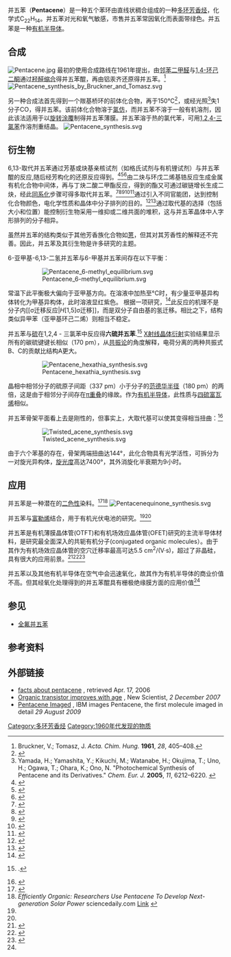 {{chembox
| verifiedrevid = 464197831
| Name = 并五苯
| ImageFile_Ref = {{chemboximage|correct|??}}
| ImageFile = Pentacene.svg
| ImageSize = 220px
| ImageFile1 = Pentacene-3D-balls.png
| ImageSize1 = 220px
| Section1 = {{Chembox Identifiers
| ChemSpiderID_Ref = {{chemspidercite|correct|chemspider}}
| ChemSpiderID = 8347
| InChI = 1/C22H14/c1-2-6-16-10-20-14-22-12-18-8-4-3-7-17(18)11-21(22)13-19(20)9-15(16)5-1/h1-14H
| InChIKey = SLIUAWYAILUBJU-UHFFFAOYAR
| StdInChI_Ref = {{stdinchicite|correct|chemspider}}
| StdInChI = 1S/C22H14/c1-2-6-16-10-20-14-22-12-18-8-4-3-7-17(18)11-21(22)13-19(20)9-15(16)5-1/h1-14H
| StdInChIKey_Ref = {{stdinchicite|correct|chemspider}}
| StdInChIKey = SLIUAWYAILUBJU-UHFFFAOYSA-N
| CASNo_Ref = {{cascite|correct|CAS}}
| CASNo = 135-48-8
| PubChem = 8671 
| ChEBI_Ref = {{ebicite|correct|EBI}}
| ChEBI = 33148
| SMILES = c1ccc2cc3cc4cc5ccccc5cc4cc3cc2c1
}}
| Section2 = {{Chembox Properties
| Formula = C<sub>22</sub>H<sub>14</sub>
| MolarMass = 278.36 g/mol
| Appearance = 暗紫色粉末
| Density = 1.3 g/cm<sup>3</sup>
| MeltingPt = > 300 °C; 于372 °C升华
| BoilingPt = 
| Solubility = 
}}
| Section3 = {{Chembox Structure
| CrystalStruct = [[三斜晶系|三斜晶系]]
| SpaceGroup = P-1
}}
| Section7 = {{Chembox Hazards
| MainHazards = 
| FlashPt = 
| Autoignition = 
}}
}}

并五苯（'''Pentacene'''）是一种五个苯环由直线状稠合组成的一种[[多环芳香烃|多环芳香烃]]，化学式C<sub>22</sub>H<sub>14</sub>。并五苯对光和氧气敏感，市售并五苯常因氧化而表面带绿色。并五苯是一种[[有机半导体|有机半导体]]。

==合成==
[[File:Pentacene.jpg|thumb]]
最初的使用合成路线在1961年提出，由[[邻苯二甲醛|邻苯二甲醛]]与[[1,4-环己二酮|1,4-环己二酮]]通过[[羟醛缩合|羟醛缩合]]得并五苯醌，再由铝汞齐还原得并五苯。<ref>Bruckner, V.; Tomasz, J. ''Acta. Chim. Hung.'' '''1961''', ''28'', 405–408.</ref>
[[Image:Pentacene_synthesis_by_Bruckner_and_Tomasz.svg|center]]

另一种合成法首先得到一个羰基桥环的前体化合物，再于150℃<ref name="Chen">{{Cite journal |title=A new type of soluble pentacene precursor for organic thin-film transistors |author=Chen, Kew-Yu |last2=Hsieh |first2=HH |journal=Chemical Communications |issue=10 |doi=10.1039/b616511g |year=2007 |pages=1065–7 |pmid=17325807 |last3=Wu |first3=CC |last4=Hwang |first4=JJ |last5=Chow |first5=TJ}}</ref>，或经光照<ref>Yamada, H.; Yamashita, Y.; Kikuchi, M.; Watanabe, H.; Okujima, T.; Uno, H.; Ogawa, T.; Ohara, K.; Ono, N. "Photochemical Synthesis of Pentacene and its Derivatives." ''Chem. Eur. J.'' '''2005''', ''11'', 6212–6220. {{doi|10.1002/chem.200500564}}</ref>失1分子CO，得并五苯。该前体化合物溶于[[氯仿|氯仿]]，而并五苯不溶于一般有机溶剂，因此该法适用于以[[旋转涂覆|旋转涂覆]]制得并五苯薄膜。并五苯溶于热的氯代苯，可用[[1,2,4-三氯苯|1,2,4-三氯苯]]作溶剂重结晶。
[[Image:Pentacene_synthesis.svg|center]]

==衍生物==
6,13-取代并五苯通过芳基或炔基亲核试剂（如格氏试剂与有机锂试剂）与并五苯醌的反应,随后经芳构化的还原反应得到。<ref>{{Cite journal |first=C. F. H. |last2=Bell |first2=Alan |journal=Journal of the American Chemical Society |issue=6 |doi=10.1021/ja01258a005 |year=1942 |volume=64 |pages=1253 |last1=Allen}}</ref><ref>{{Cite journal |title=Electronic absorption and fluorescence of phenylethynyl-substituted acenes |first=D. R. |last2=Roberts |first2=Bernard G. |journal=The Journal of Organic Chemistry |issue=6 |doi=10.1021/jo01258a045 |year=1969 |volume=34 |pages=1734 |last1=Maulding}}</ref><ref>{{Cite journal |title=Synthesis of 1,2,3,4,8,9,10,11-Octasubstituted Pentacenequinone Derivatives and their Conversion into Substituted Pentacenes |first=Shi |last2=Zhou |first2=Lishan |journal=Chemistry – an Asian Journal |issue=7 |doi=10.1002/asia.200900754 |year=2010 |volume=5 |pages=1620–6 |pmid=20455241 |last3=Nakajima |first3=Kiyohiko |last4=Kanno |first4=Ken-Ichiro |last5=Takahashi |first5=Tamotsu |last1=Li}}</ref>由二炔与环戊二烯基锆反应生成金属有机化合物中间体，再与丁炔二酸二甲酯反应，得到的酯又可通过碳链增长生成二炔，经此[[同系化|同系化]]步骤可得多取代并五苯。<ref>{{Cite journal |title=Straightforward Method for Synthesis of Highly Alkyl-Substituted Naphthacene and Pentacene Derivatives by Homologation |first=Tamotsu |last2=Kitamura |first2=Masanori |journal=Journal of the American Chemical Society |issue=51 |doi=10.1021/ja003130g |year=2000 |volume=122 |pages=12876 |last3=Shen |first3=Baojian |last4=Nakajima |first4=Kiyohiko |last1=Takahashi}}</ref><ref>{{Cite journal |title=Homologation Method for Preparation of Substituted Pentacenes and Naphthacenes |first=Tamotsu |last2=Li |first2=Shi |journal=The Journal of Organic Chemistry |issue=21 |doi=10.1021/jo060923y |year=2006 |volume=71 |pages=7967–77 |pmid=17025283 |last3=Huang |first3=Wenying |last4=Kong |first4=Fanzhi |last5=Nakajima |first5=Kiyohiko |last6=Shen |first6=Baojian |last7=Ohe |first7=Takahiro |last8=Kanno |first8=Ken-Ichiro |last1=Takahashi}}</ref><ref>{{Cite journal |title=Cu(I)-mediated cycloaddition reaction of zirconacyclopentadienes with fumaronitrile and application for synthesis of monocyano-substituted pentacenes |first=Tamotsu |last2=Li |first2=Yanzhong |journal=Tetrahedron Letters |issue=38 |doi=10.1016/j.tetlet.2007.07.075 |year=2007 |volume=48 |pages=6726 |last3=Hu |first3=Jinghan |last4=Kong |first4=Fanzhi |last5=Nakajima |first5=Kiyohiko |last6=Zhou |first6=Lishan |last7=Kanno |first7=Ken-Ichiro |last1=Takahashi}}</ref><ref>{{Cite journal |title=Three-Step Synthesis of End-Substituted Pentacenes |first=Matthew T. |last2=Anderson |first2=Harry L. |journal=The Journal of Organic Chemistry |issue=25 |doi=10.1021/jo7017284 |year=2007 |volume=72 |pages=9776–8 |pmid=17999529 |last1=Stone}}</ref><ref>{{Cite journal |title=Double Homologation Method for Substituted Soluble Pentacenes and Dimerization Behaviours of Pentacenes |first=Shi |last2=Li |first2=Zhiping |journal=Chemistry – an Asian Journal |issue=2 |doi=10.1002/asia.200800312 |year=2009 |volume=4 |pages=294–301 |pmid=19072938 |last3=Nakajima |first3=Kiyohiko |last4=Kanno |first4=Ken-Ichiro |last5=Takahashi |first5=Tamotsu |last1=Li}}</ref>通过引入不同官能团，达到控制化合物颜色，电化学性质和晶体中分子排列的目的。<ref>{{Cite journal |title=Functionalized Pentacene: Improved Electronic Properties from Control of Solid-State Order |url=http://pubs.acs.org/doi/abs/10.1021/ja0162459 |last=Anthony |first=J. E. |journal=Journal of the American Chemical Society |issue=38 |doi=10.1021/ja0162459 |year=2001 |volume=123 |pages=9482–9483 |pmid=11562247 |coauthors=Brooks, J. S.; Eaton, D. L.; Parkin, S. R. |access-date=2013-07-27 |archive-date=2017-05-21 |archive-url=https://web.archive.org/web/20170521172554/http://pubs.acs.org/doi/abs/10.1021/ja0162459 |dead-url=no }}</ref><ref>{{Cite journal |title=A Road Map to Stable, Soluble, Easily Crystallized Pentacene Derivatives |url=http://pubs.acs.org/doi/abs/10.1021/ol0167356 |last=Anthony |first=J. E. |journal=Organic Letters |issue=1 |doi=10.1021/ol0167356 |year=2002 |volume=4 |pages=15–18 |pmid=11772079 |coauthors=Eaton, D. L.; Parkin, S. R.}}</ref>通过取代基的选择（包括大小和位置）能控制衍生物采用一维抑或二维共面的堆积，这与并五苯晶体中人字形排列的分子相异。

虽然并五苯的结构类似于其他芳香族化合物如[[蒽|蒽]]，但其对其芳香性的解释还不完善。因此，并五苯及其衍生物是许多研究的主题。
 
6-亚甲基-6,13-二氢并五苯与6-甲基并五苯间存在以下平衡： 
:[[Image:Pentacene_6-methyl_equilibrium.svg|center]]
{{clear}}

常温下此平衡极大偏向于亚甲基方向。在溶液中加热至°C时，有少量亚甲基异构体转化为甲基异构体，此时溶液显红紫色。 根据一项研究，<ref>{{Cite journal |title=Why 6-Methylpentacene Deconjugates but Avoids the Thermally Allowed Unimolecular Mechanism |author=Norton, Joseph E. |last2=Northrop |first2=BH |journal=Organic Letters |issue=21 |doi=10.1021/ol062012g |year=2006 |volume=8 |pages=4915–8 |pmid=17020335 |last3=Nuckolls |first3=C |last4=Houk |first4=KN}}</ref>此反应的机理不是分子内[[σ迁移反应|''H''[1,5]σ迁移]]，而是双分子自由基的氢迁移。相比之下，结构类似异甲苯（亚甲基环己二烯）则相当不稳定。

并五苯与[[硫|硫]]在1,2,4 - 三氯苯中反应得'''六硫并五苯'''.<ref>{{Cite journal |title=Hexathiapentacene:  Structure, Molecular Packing, and Thin-Film Transistors |author=Briseno, Alejandro L. |last2=Miao |first2=Q |journal=Journal of the American Chemical Society |issue=49 |doi=10.1021/ja066088j |year=2006 |volume=128 |pages=15576–7 |pmid=17147352 |last3=Ling |first3=MM |last4=Reese |first4=C |last5=Meng |first5=H |last6=Bao |first6=Z |last7=Wudl |first7=F}}.</ref> [[X射线晶体学|X射线晶体衍射]]实验结果显示所有的碳硫键键长相似（170 pm），从[[共振论|共振论]]的角度解释，电荷分离的两种共振式B、C的贡献比结构A更大。
:[[Image:Pentacene_hexathia_synthesis.svg|center]]
{{clear}} 
晶相中相邻分子的硫原子间距（337 pm）小于分子的[[范德华半径|范德华半径]]（180 pm）的两倍，这是由于相邻分子间存在[[重叠_(化学)|π重叠]]的缘故。作为[[有机半导体|有机半导体]]，此性质与[[四硫富瓦烯|四硫富瓦烯]]相似。

并五苯骨架平面看上去是刚性的，但事实上，大取代基可以使其变得相当扭曲：<ref>{{Cite journal |title=Synthesis, Structure, and Resolution of Exceptionally Twisted Pentacenes |author=Lu, Jun |last2=Ho |first2=DM |journal=Journal of the American Chemical Society |issue=51 |doi=10.1021/ja065935f |year=2006 |volume=128 |pages=17043–50 |pmid=17177456 |last3=Vogelaar |first3=NJ |last4=Kraml |first4=CM |last5=Bernhard |first5=S |last6=Byrne |first6=N |last7=Kim |first7=LR |last8=Pascal Jr |first8=RA}}</ref> 

:[[Image:Twisted_acene_synthesis.svg|center]]
{{clear}}
由于六个苯基的存在，骨架两端扭曲达144°，此化合物具有光学活性，可拆分为一对旋光异构体，[[旋光度|旋光度]]高达7400°，其外消旋化半衰期为9小时。

==应用==
并五苯是一种潜在的[[二色性|二色性]]染料。<ref name="#1">{{Cite journal |title=Nanoimprinted large area heterojunction pentacene-C[sub 60] photovoltaic device |author=Dissanayake, D. M. Nanditha M. |journal=Applied Physics Letters |issue=25 |doi=10.1063/1.2749863 |year=2007 |volume=90 |pages=253502 |bibcode=2007ApPhL..90y3502D}}</ref><ref name="#2">''Efficiently Organic: Researchers Use Pentacene To Develop Next-generation Solar Power'' sciencedaily.com [http://www.sciencedaily.com/releases/2004/12/041220005834.htm Link] {{Wayback|url=http://www.sciencedaily.com/releases/2004/12/041220005834.htm |date=20120327110237 }}</ref> 
[[File:Pentacenequinone_synthesis.svg|center]]

并五苯与[[富勒烯|富勒烯]]结合，用于有机光伏电池的研究。<ref name="#1"/><ref name="#2"/> 

并五苯是有机薄膜晶体管(OTFT)和有机场效应晶体管(OFET)研究的主流半导体材料，是研究最全面深入的共轭有机分子(conjugated organic molecules）。由于其作为有机场效应晶体管的空穴迁移率最高可达5.5 cm<sup>2</sup>/(V·s)，超过了非晶硅，具有很大的应用前景。<ref>{{Cite journal |title=Organic Electronic Devices and Their Functional Interfaces |author=Norbert Koch |journal=ChemPhysChem |issue=10 |doi=10.1002/cphc.200700177 |year=2007 |volume=8 |pages=1438–55 |pmid=17539032}}</ref><ref name="sc">{{Cite journal |title=Organic field-effect transistors using single crystals |author=Tatsuo Hasegawa and Jun Takeya |journal=Sci. Technol. Adv. Mater. |issue=2 |doi=10.1088/1468-6996/10/2/024314 |year=2009 |volume=10 |page=024314 |bibcode=2009STAdM..10b4314H}}</ref><ref name="pc">{{Cite journal |title=Organic semiconductors for organic field-effect transistors |author=Yoshiro Yamashita |journal=Sci. Technol. Adv. Mater. |issue=2 |doi=10.1088/1468-6996/10/2/024313 |year=2009 |volume=10 |page=024313 |bibcode=2009STAdM..10b4313Y}}</ref>

并五苯以及其他有机半导体在空气中会迅速氧化，故其作为有机半导体的商业价值不高。但其经氧化处理得到的并五苯醌具有栅极绝缘膜方面的应用价值<ref name=sc/>

==参见==
* [[全氟并五苯|全氟并五苯]]
==参考资料==
{{reflist|2}}

==外部链接==
*[http://www.chm.bris.ac.uk/motm/pentacene/pentacene.htm facts about pentacene] {{Wayback|url=http://www.chm.bris.ac.uk/motm/pentacene/pentacene.htm |date=20130922133523 }}, retrieved Apr. 17, 2006
*[http://technology.newscientist.com/channel/tech/mg19626325.400-organic-transistor-improves-with-age.html?feedId=online-news_rss20 Organic transistor improves with age] {{Wayback|url=http://technology.newscientist.com/channel/tech/mg19626325.400-organic-transistor-improves-with-age.html?feedId=online-news_rss20 |date=20080207070013 }}, New Scientist, ''2 December 2007''
*[http://www.zurich.ibm.com/news/09/pentacene.html Pentacene Imaged] {{Wayback|url=http://www.zurich.ibm.com/news/09/pentacene.html |date=20130512102118 }}, IBM images Pentacene, the first molecule imaged in detail ''29 August 2009''
{{多环芳烃}}
[[Category:多环芳香烃|Category:多环芳香烃]]
[[Category:1960年代发现的物质|Category:1960年代发现的物质]]